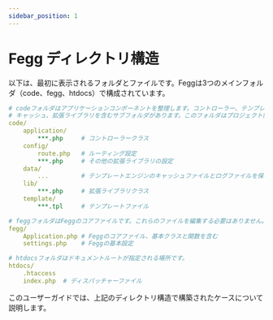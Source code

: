 ```yaml
---
sidebar_position: 1
---
```


# Fegg ディレクトリ構造

以下は、最初に表示されるフォルダとファイルです。Feggは3つのメインフォルダ（code、fegg、htdocs）で構成されています。

```yaml
# codeフォルダはアプリケーションコンポーネントを整理します。コントローラー、テンプレートファイル、ルート、
# キャッシュ、拡張ライブラリを含むサブフォルダがあります。このフォルダはプロジェクト開発において最も作業する場所です。
code/
    application/
        ***.php     # コントローラークラス
    config/
        route.php   # ルーティング設定
        ***.php     # その他の拡張ライブラリの設定
    data/
        ...         # テンプレートエンジンのキャッシュファイルとログファイルを保存
    lib/
        ***.php     # 拡張ライブラリクラス
    template/
        ***.tpl     # テンプレートファイル

# feggフォルダはFeggのコアファイルです。これらのファイルを編集する必要はありません。
fegg/
    Application.php # Feggのコアファイル、基本クラスと関数を含む
    settings.php    # Feggの基本設定

# htdocsフォルダはドキュメントルートが指定される場所です。
htdocs/
    .htaccess
    index.php  # ディスパッチャーファイル
```

このユーザーガイドでは、上記のディレクトリ構造で構築されたケースについて説明します。
